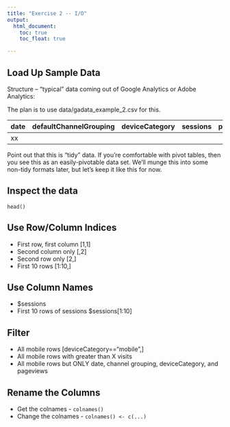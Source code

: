 ```yaml
---
title: "Exercise 2 -- I/O"
output:
  html_document:
    toc: true
    toc_float: true

---
```


## Load Up Sample Data

Structure -- "typical" data coming out of Google Analytics or Adobe Analytics:

The plan is to use data/gadata_example_2.csv for this.

date   |    defaultChannelGrouping     |   deviceCategory  | sessions  | pageviews | entrances | bounces
-------|-------------------------------|-------------------|-----------|-----------|-----------|---------
xx     |                               |                   |           |           |           |

Point out that this is "tidy" data. If you're comfortable with pivot tables, then you see this as an easily-pivotable data set. We'll munge this into some non-tidy formats later, but let's keep it like this for now.

## Inspect the data

`head()`

## Use Row/Column Indices
* First row, first column [1,1]
* Second column only [,2]
* Second row only [2,]
* First 10 rows [1:10,]

## Use Column Names

* $sessions
* First 10 rows of sessions $sessions[1:10]

## Filter
* All mobile rows [deviceCategory=="mobile",]
* All mobile rows with greater than X visits
* All mobile rows but ONLY date, channel grouping, deviceCategory, and pageviews

## Rename the Columns
* Get the colnames - `colnames()`
* Change the colnames - `colnames() <- c(...)`

